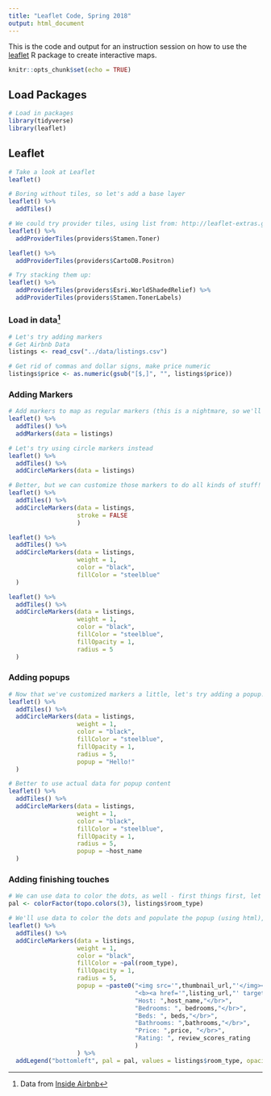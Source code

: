 ```yaml
---
title: "Leaflet Code, Spring 2018"
output: html_document
---
```


This is the code and output for an instruction session on how to use the [leaflet](https://rstudio.github.io/leaflet/) R package to create interactive maps. 

```r
knitr::opts_chunk$set(echo = TRUE)
```

## Load Packages
```r
# Load in packages
library(tidyverse)
library(leaflet)
```

## Leaflet
```r
# Take a look at Leaflet
leaflet()

# Boring without tiles, so let's add a base layer
leaflet() %>%
  addTiles()
```

```r
# We could try provider tiles, using list from: http://leaflet-extras.github.io/leaflet-providers/preview/index.html
leaflet() %>%
  addProviderTiles(providers$Stamen.Toner)

leaflet() %>%
  addProviderTiles(providers$CartoDB.Positron)

# Try stacking them up:
leaflet() %>%
  addProviderTiles(providers$Esri.WorldShadedRelief) %>%
  addProviderTiles(providers$Stamen.TonerLabels)
```

### Load in data[^1]
```r
# Let's try adding markers
# Get Airbnb Data
listings <- read_csv("../data/listings.csv")

# Get rid of commas and dollar signs, make price numeric
listings$price <- as.numeric(gsub("[$,]", "", listings$price))
```

### Adding Markers
```r
# Add markers to map as regular markers (this is a nightmare, so we'll skip rendering this)
leaflet() %>%
  addTiles() %>%
  addMarkers(data = listings)
```

```r
# Let's try using circle markers instead
leaflet() %>%
  addTiles() %>%
  addCircleMarkers(data = listings)

# Better, but we can customize those markers to do all kinds of stuff!
leaflet() %>%
  addTiles() %>%
  addCircleMarkers(data = listings,
                   stroke = FALSE
                   )

leaflet() %>%
  addTiles() %>%
  addCircleMarkers(data = listings,
                   weight = 1,
                   color = "black",
                   fillColor = "steelblue"
  )

leaflet() %>%
  addTiles() %>%
  addCircleMarkers(data = listings,
                   weight = 1,
                   color = "black",
                   fillColor = "steelblue",
                   fillOpacity = 1,
                   radius = 5
  )
```

### Adding popups
```r
# Now that we've customized markers a little, let's try adding a popup!
leaflet() %>%
  addTiles() %>%
  addCircleMarkers(data = listings,
                   weight = 1,
                   color = "black",
                   fillColor = "steelblue",
                   fillOpacity = 1,
                   radius = 5,
                   popup = "Hello!"
  )

# Better to use actual data for popup content
leaflet() %>%
  addTiles() %>%
  addCircleMarkers(data = listings,
                   weight = 1,
                   color = "black",
                   fillColor = "steelblue",
                   fillOpacity = 1,
                   radius = 5,
                   popup = ~host_name
  )
```

### Adding finishing touches
```r
# We can use data to color the dots, as well - first things first, let's get a color palette
pal <- colorFactor(topo.colors(3), listings$room_type)

# We'll use data to color the dots and populate the popup (using html), and we'll also add a legend
leaflet() %>%
  addTiles() %>%
  addCircleMarkers(data = listings,
                   weight = 1,
                   color = "black",
                   fillColor = ~pal(room_type),
                   fillOpacity = 1,
                   radius = 5,
                   popup = ~paste0("<img src='",thumbnail_url,"'</img></br>",
                                   "<b><a href='",listing_url,"' target='_blank'>",name,"</a></b></br>",
                                   "Host: ",host_name,"</br>",
                                   "Bedrooms: ", bedrooms,"</br>",
                                   "Beds: ", beds,"</br>",
                                   "Bathrooms: ",bathrooms,"</br>",
                                   "Price: ",price, "</br>",
                                   "Rating: ", review_scores_rating
                                   )
                   ) %>%
  addLegend("bottomleft", pal = pal, values = listings$room_type, opacity = 1)
```


[^1]:Data from [Inside Airbnb](http://www.insideairbnb.com)